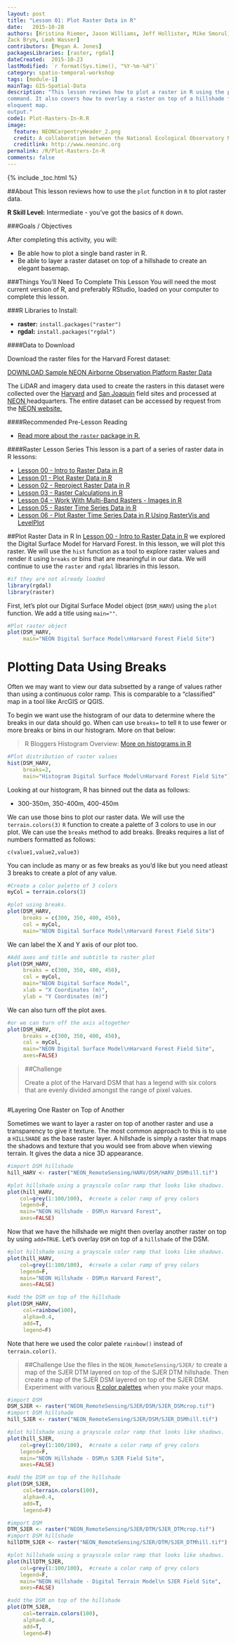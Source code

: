 ```yaml
---
layout: post
title: "Lesson 01: Plot Raster Data in R"
date:   2015-10-28
authors: [Kristina Riemer, Jason Williams, Jeff Hollister, Mike Smorul, 
Zack Brym, Leah Wasser]
contributors: [Megan A. Jones]
packagesLibraries: [raster, rgdal]
dateCreated:  2015-10-23
lastModified: `r format(Sys.time(), "%Y-%m-%d")`
category: spatio-temporal-workshop
tags: [module-1]
mainTag: GIS-Spatial-Data
description: "This lesson reviews how to plot a raster in R using the plot() 
command. It also covers how to overlay a raster on top of a hillshade for a 
eloquent map.
output."
code1: Plot-Rasters-In-R.R
image:
  feature: NEONCarpentryHeader_2.png
  credit: A collaboration between the National Ecological Observatory Network (NEON) and Data Carpentry
  creditlink: http://www.neoninc.org
permalink: /R/Plot-Rasters-In-R
comments: false
---
```


{% include _toc.html %}

##About
This lesson reviews how to use the `plot` function in `R` to plot raster data.

**R Skill Level:** Intermediate - you've got the basics of `R` down.

<div id="objectives" markdown="1">

###Goals / Objectives

After completing this activity, you will:

* Be able how to plot a single band raster in R.
* Be able to layer a raster dataset on top of a hillshade to create an elegant 
basemap.

###Things You'll Need To Complete This Lesson
You will need the most current version of R, and preferably RStudio, loaded on
your computer to complete this lesson.

###R Libraries to Install:

* **raster:** `install.packages("raster")`
* **rgdal:** `install.packages("rgdal")`

####Data to Download

Download the raster files for the Harvard Forest dataset:

<a href="http://files.figshare.com/2434040/NEON_RemoteSensing.zip" class="btn btn-success"> DOWNLOAD Sample NEON Airborne Observation Platform Raster Data</a> 

The LiDAR and imagery data used to create the rasters in this dataset were 
collected over the <a href="http://www.neoninc.org/science-design/field-sites/harvard-forest" target="_blank" >Harvard</a> and 
<a href="http://www.neoninc.org/science-design/field-sites/san-joaquin-experimental-range" target="_blank" >San Joaquin</a> field sites 
and processed at <a href="http://www.neoninc.org" target="_blank" >NEON </a> 
headquarters. The entire dataset can be accessed by request from the 
<a href="http://www.neoninc.org/data-resources/get-data/airborne-data" target="_blank"> NEON 
website.</a>

####Recommended Pre-Lesson Reading

* <a href="http://cran.r-project.org/web/packages/raster/raster.pdf" target="_blank">
Read more about the `raster` package in R.</a>

####Raster Lesson Series 
This lesson is a part of a series of raster data in R lessons:

* [Lesson 00 - Intro to Raster Data in R]({{ site.baseurl}}/R/Introduction-to-Raster-Data-In-R/)
* [Lesson 01 - Plot Raster Data in R]({{ site.baseurl}}/R/Plot-Rasters-In-R/)
* [Lesson 02 - Reproject Raster Data in R]({{ site.baseurl}}/R/Reproject-Raster-In-R/)
* [Lesson 03 - Raster Calculations in R]({{ site.baseurl}}/R/Raster-Calculations-In-R/)
* [Lesson 04 - Work With Multi-Band Rasters - Images in R]({{ site.baseurl}}/R/Multi-Band-Rasters-In-R/)
* [Lesson 05 - Raster Time Series Data in R]({{ site.baseurl}}/R/Raster-Times-Series-Data-In-R/)
* [Lesson 06 - Plot Raster Time Series Data in R Using RasterVis and LevelPlot]({{ site.baseurl}}/R/Plot-Raster-Times-Series-Data-In-R/)


</div>


##Plot Raster Data in R
In [Lesson 00 - Intro to Raster Data in R]({{ site.baseurl}}/R/Introduction-to-Raster-Data-In-R/) we explored the Digital Surface Model for Harvard Forest. In this lesson, we will
plot this raster. We will use the `hist` function as a tool to explore raster 
values and render it using `breaks` or bins that are meaningful in our data. We 
will continue to use the `raster` and `rgdal` libraries in this lesson.

```r
#if they are not already loaded
library(rgdal)
library(raster)

```
First, let's plot our Digital Surface Model object (`DSM_HARV`) using the `plot`
function. We add a title using `main=""`.

```r

#Plot raster object
plot(DSM_HARV,
     main="NEON Digital Surface Model\nHarvard Forest Field Site")

```

# Plotting Data Using Breaks

Often we may want to view our data subsetted by a range of values rather than
using a continuous color ramp. This is comparable to a "classified" map in a tool
like ArcGIS or QGIS.

To begin we want use the histogram of our data to determine where the breaks in 
our data should go. When can use `breaks=` to tell `R` to use fewer or more breaks
or bins in our histogram. More on that below:

> R Bloggers Histogram Overview: <a href="http://www.r-bloggers.com/basics-of-histograms/" target="_blank">More 
on histograms in R</a>

```r
#Plot distribution of raster values 
hist(DSM_HARV,
     breaks=2,
     main="Histogram Digital Surface Model\nHarvard Forest Field Site")

```

Looking at our histogram, R has binned out the data as follows:

* 300-350m, 350-400m, 400-450m

We can use those bins to plot our raster data. We will use the `terrain.colors(3)`
`R` function to create a palette of 3 colors to use in our plot. We can use the 
`breaks` method to add breaks. Breaks requires a list of numbers formatted as 
follows:

`c(value1,value2,value3)`

You can include as many or as few breaks as you'd like but you need atleast 3 
breaks to create a plot of any value.

```r

#Create a color palette of 3 colors
myCol = terrain.colors(3)

#plot using breaks.
plot(DSM_HARV, 
     breaks = c(300, 350, 400, 450), 
     col = myCol,
     main="NEON Digital Surface Model\nHarvard Forest Field Site")

```

We can label the X and Y axis of our plot too. 

```r
#Add axes and title and subtitle to raster plot
plot(DSM_HARV, 
     breaks = c(300, 350, 400, 450), 
     col = myCol,
     main="NEON Digital Surface Model", 
     xlab = "X Coordinates (m)", 
     ylab = "Y Coordinates (m)")
```

We can also turn off the plot axes. 

```r
#or we can turn off the axis altogether
plot(DSM_HARV, 
     breaks = c(300, 350, 400, 450), 
     col = myCol,
     main="NEON Digital Surface Model\nHarvard Forest Field Site", 
     axes=FALSE)

```

>##Challenge
>
>Create a plot of the Harvard DSM that has a legend with six colors that are 
>evenly divided amongst the range of pixel values. 

``` r



```

#Layering One Raster on Top of Another 

Sometimes we want to layer a raster on top of another raster and use a transparency
to give it texture. The most common approach to this is to use a `HILLSHADE` as
the base raster layer. A hillshade is simply a raster that maps the shadows and 
texture that you would see from above when viewing terrain. It gives the data a 
nice 3D appearance. 

```r
#import DSM hillshade
hill_HARV <- raster("NEON_RemoteSensing/HARV/DSM/HARV_DSMhill.tif")

#plot hillshade using a grayscale color ramp that looks like shadows.
plot(hill_HARV,
    col=grey(1:100/100),  #create a color ramp of grey colors
    legend=F,
    main="NEON Hillshade - DSM\n Harvard Forest",
    axes=FALSE)

```

Now that we have the hillshade we might then overlay another raster on top by
using `add=TRUE`. Let's overlay `DSM` on top of a `hillshade` of the DSM.

``` r

#plot hillshade using a grayscale color ramp that looks like shadows.
plot(hill_HARV,
    col=grey(1:100/100),  #create a color ramp of grey colors
    legend=F,
    main="NEON Hillshade - DSM\n Harvard Forest",
    axes=FALSE)

#add the DSM on top of the hillshade
plot(DSM_HARV,
     col=rainbow(100),
     alpha=0.4,
     add=T,
     legend=F)
```

Note that here we used the color palete `rainbow()` instead of `terrain.color()`.

>##Challenge
>Use the files in the `NEON_RemoteSensing/SJER/` to create a map of the SJER DTM
>layered on top of the SJER DTM hillshade. Then create a map of the SJER DSM layered
>on top of the SJER DSM. Experiment with various <a href="https://stat.ethz.ch/R-manual/R-devel/library/grDevices/html/palettes.html" target="_blank">R color palettes</a>
>when you make your maps.

```r
#import DSM 
DSM_SJER <- raster("NEON_RemoteSensing/SJER/DSM/SJER_DSMcrop.tif")
#import DSM hillshade
hill_SJER <- raster("NEON_RemoteSensing/SJER/DSM/SJER_DSMhill.tif")

#plot hillshade using a grayscale color ramp that looks like shadows.
plot(hill_SJER,
    col=grey(1:100/100),  #create a color ramp of grey colors
    legend=F,
    main="NEON Hillshade - DSM\n SJER Field Site",
    axes=FALSE)

#add the DSM on top of the hillshade
plot(DSM_SJER,
     col=terrain.colors(100),
     alpha=0.4,
     add=T,
     legend=F)

#import DSM 
DTM_SJER <- raster("NEON_RemoteSensing/SJER/DTM/SJER_DTMcrop.tif")
#import DSM hillshade
hillDTM_SJER <- raster("NEON_RemoteSensing/SJER/DTM/SJER_DTMhill.tif")

#plot hillshade using a grayscale color ramp that looks like shadows.
plot(hillDTM_SJER,
    col=grey(1:100/100),  #create a color ramp of grey colors
    legend=F,
    main="NEON Hillshade - Digital Terrain Model\n SJER Field Site",
    axes=FALSE)

#add the DSM on top of the hillshade
plot(DTM_SJER,
     col=terrain.colors(100),
     alpha=0.4,
     add=T,
     legend=F)

```

